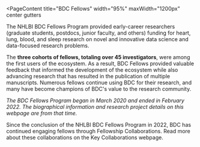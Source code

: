 
<PageContent 
  title="BDC Fellows"
  width="95%" maxWidth="1200px" center gutters
>
The NHLBI BDC Fellows Program provided early-career researchers (graduate students, postdocs, 
junior faculty, and others) funding for heart, lung, blood, and sleep research on novel and 
innovative data science and data-focused research problems. 

The **three cohorts of fellows, totaling over 45 investigators**, were among the first users of the 
ecosystem. As a result, BDC Fellows provided valuable feedback that informed the development of the 
ecosystem while also advancing research that has resulted in the publication of multiple 
manuscripts. Numerous fellows continue using BDC for their research, and many have become champions 
of BDC's value to the research community.

*The BDC Fellows Program began in March 2020 and ended in February 2022. The biographical 
information and research project details on this webpage are from that time.*

<FellowsGrid />

Since the conclusion of the NHLBI BDC Fellows Program in 2022, BDC has continued engaging fellows through Fellowship Collaborations. Read more about these collaborations on the Key Collaborations webpage.

</PageContent>
